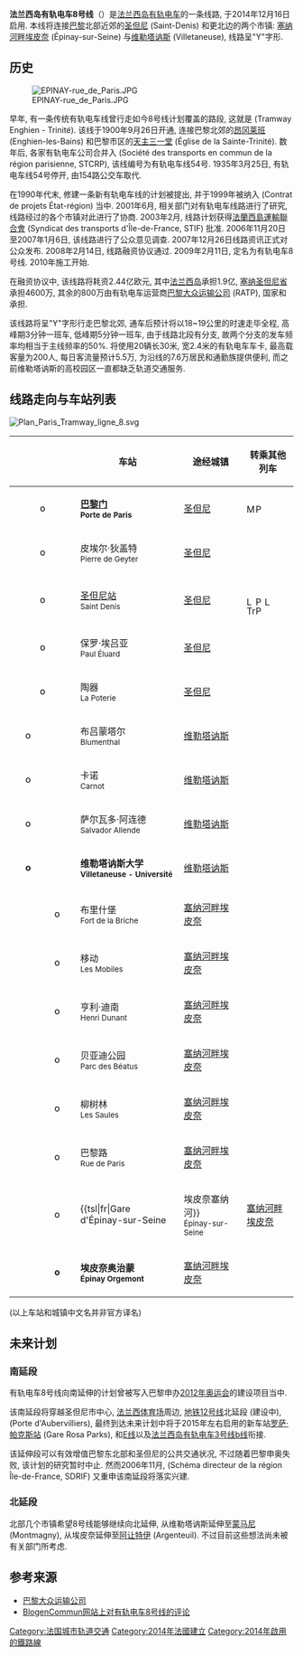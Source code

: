 {{refimprove|time=2019-09-13T20:04:20+00:00}}
{{noteTA
|G1=Railway}}
{{future public transportation|法国}}
{{Infobox rail line
| name           = 有軌電車8號線
| color          = #6e6e00
| logo           = [[File:Tramway-T.svg|30px]] [[File:Logo_Paris_tram_ligne8.svg|30px]]
| logo_width     = 
| logo_alt       = 
| image          = P1050674 T8 @ César.JPG
| image_width    = 300px
| image_alt      = 
| caption        = 
| stations       = 17個<ref name=tramy>{{Cite web|language=fr|url=http://www.tram-y.fr/spip.php?article4|title=Tram'y - Chiffres clés|date=|access-date=30 January 2019|archive-date=2021-04-15|archive-url=https://web.archive.org/web/20210415051134/http://www.tram-y.fr/spip.php?article4|dead-url=no}}</ref>
| start          = [[聖但尼-巴黎門站|聖但尼-巴黎門站]]
| end            = 維爾塔納斯大學<br>埃皮奈-奧熱蒙
| owner          = [[巴黎大眾運輸公司|RATP]]
| operator       = [[巴黎大眾運輸公司|RATP]]
| ridership2     = 每日55000人次<ref name=oney />
| open           = 2014年12月16日<ref name=oney>{{Cite web|language=fr|url=http://www.leparisien.fr/saint-denis-93200/un-an-apres-son-lancement-le-tram-t8-seduit-55-000-voyageurs-par-jour-15-12-2015-5375145.php|title=Un an après son lancement, le tram T8 séduit 55 000 voyageurs par jour|date=15 December 2015|access-date=30 January 2019|archive-date=2019-04-22|archive-url=https://web.archive.org/web/20190422095441/http://www.leparisien.fr/saint-denis-93200/un-an-apres-son-lancement-le-tram-t8-seduit-55-000-voyageurs-par-jour-15-12-2015-5375145.php|dead-url=no}}</ref>
| close          = 
| stock          = 20輛[[阿爾斯通Citadis|阿爾斯通Citadis]]<ref name=tramy />
| linelength_km  = 8.46<ref name=tramy />
| gauge          = {{RailGauge|1435mm|lk=on}}
| speed_km/h     = 
| elevation_m    = 
| website        = 
| type           = [[有軌電車|有軌電車]]
| system         = [[法蘭西島有軌電車|法蘭西島有軌電車]]
| status         = 營運中
| map            = {{法蘭西島有軌電車RDT/8}}
| map_name       = 
| map_state      = 
}}

'''法兰西岛有轨电车8号线'''（{{lang-fr|Ligne 8 du tramway d'Île-de-France}}）是[[法兰西岛有轨电车|法兰西岛有轨电车]]的一条线路, 于2014年12月16日启用. 本线将连接[[巴黎|巴黎]]北部近郊的[[圣但尼_(塞纳-圣但尼省)|圣但尼]] (Saint-Denis) 和更北边的两个市镇: [[塞纳河畔埃皮奈|塞纳河畔埃皮奈]] (Épinay-sur-Seine) 与[[维勒塔讷斯|维勒塔讷斯]] (Villetaneuse), 线路呈"Y"字形.

==历史==

[[File:EPINAY-rue_de_Paris.JPG|left]]

早年, 有一条传统有轨电车线曾行走如今8号线计划覆盖的路段, 这就是{{tsl|fr|Tramway Enghien - Trinité||昂吉昂-三一堂有轨电车线}} (Tramway Enghien - Trinité). 该线于1900年9月26日开通, 连接巴黎北郊的[[昂冈莱班|昂冈莱班]] (Enghien-les-Bains) 和巴黎市区的[[巴黎天主圣三教堂|天主三一堂]] (Église de la Sainte-Trinité). 数年后, 各家有轨电车公司合并入{{tsl|fr|Société des transports en commun de la région parisienne||巴黎公交公司}} (Société des transports en commun de la région parisienne, STCRP), 该线编号为有轨电车线54号. 1935年3月25日, 有轨电车线54号停开, 由154路公交车取代.

在1990年代末, 修建一条新有轨电车线的计划被提出, 并于1999年被纳入{{tsl|fr|Contrat de projets État-région||国家-地方合同七年计划}} (Contrat de projets État-région) 当中. 2001年6月, 相关部门对有轨电车线路进行了研究, 线路经过的各个市镇对此进行了协商. 2003年2月, 线路计划获得[[法蘭西島運輸聯合會|法蘭西島運輸聯合會]] (Syndicat des transports d'Île-de-France, STIF) 批准. 2006年11月20日至2007年1月6日, 该线路进行了公众意见调查. 2007年12月26日线路资讯正式对公众发布. 2008年2月14日, 线路融资协议通过. 2009年2月11日, 定名为有轨电车8号线. 2010年施工开始.

在融资协议中, 该线路将耗资2.44亿欧元, 其中[[法兰西岛|法兰西岛]]承担1.9亿, [[塞纳-圣但尼省|塞纳圣但尼省]]承担4600万, 其余的800万由有轨电车运营商[[巴黎大众运输公司|巴黎大众运输公司]] (RATP), 国家和{{tsl|fr|Communauté d'agglomération Plaine-Commune||当地市镇互助合作组}}承担. 

该线路将呈"Y"字形行走巴黎北郊, 通车后预计将以18~19公里的时速走毕全程, 高峰期3分钟一班车, 低峰期5分钟一班车, 由于线路北段有分支, 故两个分支的发车频率均相当于主线频率的50%. 将使用20辆长30米, 宽2.4米的有轨电车车卡, 最高载客量为200人, 每日客流量预计5.5万, 为沿线的7.6万居民和通勤族提供便利, 而之前维勒塔讷斯的高校园区一直都缺乏轨道交通服务.

==线路走向与车站列表==
[[File:Plan_Paris_Tramway_ligne_8.svg|left]]
{{clr|left}}
{| cellspacing=0 cellpadding=2 border="0" style="border: 1px solid #999; background-color:#FFFFFF; text-align: center"
|- bgcolor="#CCCCCC"
! !! !! !! !! !! width=280px|车站 !! width=160px|途经城镇 !! width=160px|转乘其他列车
|-
| bgcolor="#ffffff"|  || bgcolor="#ffffff"|  || bgcolor="#b1a245" |<font color="black">o</font> || bgcolor="#ffffff"|  || bgcolor="#ffffff"| 
| '''[[圣但尼-巴黎門站|巴黎门]]<br/><small>Porte de Paris</small>'''
| [[圣但尼_(塞纳-圣但尼省)|圣但尼]]
| align=left | [[File:Metro-M.svg|16x16px]][[File:Paris_m_13_jms.svg|16x16px]]
|- bgcolor="#efefef"
| bgcolor="#ffffff"|  || bgcolor="#ffffff"|  || bgcolor="#b1a245" |<font color="black">o</font> || bgcolor="#ffffff"|  || bgcolor="#ffffff"| 
| 皮埃尔·狄盖特<br/><small>Pierre de Geyter</small>
| [[圣但尼_(塞纳-圣但尼省)|圣但尼]]
| align=left |
|-
| bgcolor="#ffffff"|  || bgcolor="#ffffff"|  || bgcolor="#b1a245" |<font color="black">o</font> || bgcolor="#ffffff"|  || bgcolor="#ffffff"| 
| [[圣但尼站|圣但尼站]]<br/><small>Saint Denis</small>
| [[圣但尼_(塞纳-圣但尼省)|圣但尼]]
| align=left | <br/>[[File:Logo_train_transilien.svg|16x16px]][[File:Paris_rer_D_jms.svg|16x16px]][[File:Logo_Paris_Transilien_ligneH.svg|16x16px]]<br/>[[File:Tramway-T.svg|16x16px]][[File:Paris_Tram_1.svg|16x16px]]
|- bgcolor="#efefef"
| bgcolor="#ffffff"|  || bgcolor="#ffffff"|  || bgcolor="#b1a245" |<font color="black">o</font> || bgcolor="#ffffff"|  || bgcolor="#ffffff"| 
| 保罗·埃吕亚<br/><small>Paul Éluard</small>
| [[圣但尼_(塞纳-圣但尼省)|圣但尼]]
| align=left |
|-
| bgcolor="#ffffff"|  || bgcolor="#b1a245"|  || bgcolor="#b1a245" |<font color="black">o</font> || bgcolor="#b1a245"|  || bgcolor="#ffffff"| 
| 陶器<br/><small>La Poterie</small>
| [[圣但尼_(塞纳-圣但尼省)|圣但尼]]
| align=left |
|- bgcolor="#efefef"
| bgcolor="#ffffff"|  || bgcolor="#b1a245" |<font color="black">o</font> || bgcolor="#ffffff"|  || bgcolor="#b1a245"|  || bgcolor="#ffffff"| 
| 布吕蒙塔尔<br/><small>Blumenthal</small>
| [[维勒塔讷斯|维勒塔讷斯]]
| align=left |
|-
| bgcolor="#ffffff"|  || bgcolor="#b1a245" |<font color="black">o</font> || bgcolor="#ffffff"|  || bgcolor="#b1a245"|  || bgcolor="#ffffff"| 
| 卡诺<br/><small>Carnot</small>
| [[维勒塔讷斯|维勒塔讷斯]]
| align=left |
|- bgcolor="#efefef"
| bgcolor="#ffffff"|  || bgcolor="#b1a245" |<font color="black">o</font> || bgcolor="#ffffff"|  || bgcolor="#b1a245"|  || bgcolor="#ffffff"| 
| 萨尔瓦多·阿连德<br/><small>Salvador Allende</small>
| [[维勒塔讷斯|维勒塔讷斯]]
| align=left |
|-
| bgcolor="#ffffff"|  || bgcolor="#b1a245" | '''o''' || bgcolor="#ffffff"|  || bgcolor="#b1a245"|  || bgcolor="#ffffff"| 
| '''维勒塔讷斯大学<br/><small>Villetaneuse - Université</small>'''
| [[维勒塔讷斯|维勒塔讷斯]]
| align=left |
|- bgcolor="#efefef"
| bgcolor="#ffffff"|  || bgcolor="#ffffff" |  || bgcolor="#ffffff"|  || bgcolor="#b1a245"|<font color="black">o</font> || bgcolor="#ffffff"| 
| 布里什堡<br/><small>Fort de la Briche</small>
| [[塞纳河畔埃皮奈|塞纳河畔埃皮奈]]
| align=left |
|-
| bgcolor="#ffffff"|  || bgcolor="#ffffff" |  || bgcolor="#ffffff"|  || bgcolor="#b1a245"|<font color="black">o</font> || bgcolor="#ffffff"| 
| 移动<br/><small>Les Mobiles</small>
| [[塞纳河畔埃皮奈|塞纳河畔埃皮奈]]
| align=left |
|- bgcolor="#efefef"
| bgcolor="#ffffff"|  || bgcolor="#ffffff" |  || bgcolor="#ffffff"|  || bgcolor="#b1a245"|<font color="black">o</font> || bgcolor="#ffffff"| 
| 亨利·迪南<br/><small>Henri Dunant</small>
| [[塞纳河畔埃皮奈|塞纳河畔埃皮奈]]
| align=left |
|-
| bgcolor="#ffffff"|  || bgcolor="#ffffff" |  || bgcolor="#ffffff"|  || bgcolor="#b1a245"|<font color="black">o</font> || bgcolor="#ffffff"| 
| 贝亚迪公园<br/><small>Parc des Béatus</small>
| [[塞纳河畔埃皮奈|塞纳河畔埃皮奈]]
| align=left |
|- bgcolor="#efefef"
| bgcolor="#ffffff"|  || bgcolor="#ffffff" |  || bgcolor="#ffffff"|  || bgcolor="#b1a245"|<font color="black">o</font> || bgcolor="#ffffff"| 
| 柳树林<br/><small>Les Saules</small>
| [[塞纳河畔埃皮奈|塞纳河畔埃皮奈]]
| align=left |
|-
| bgcolor="#ffffff"|  || bgcolor="#ffffff" |  || bgcolor="#ffffff"|  || bgcolor="#b1a245"|<font color="black">o</font> || bgcolor="#ffffff"| 
| 巴黎路<br/><small>Rue de Paris</small>
| [[塞纳河畔埃皮奈|塞纳河畔埃皮奈]]
| align=left |
|- bgcolor="#efefef"
| bgcolor="#ffffff"|  || bgcolor="#ffffff" |  || bgcolor="#ffffff"|  || bgcolor="#b1a245"|<font color="black">o</font> || bgcolor="#ffffff"| 
| {{tsl|fr|Gare d'Épinay-sur-Seine||埃皮奈塞纳河}}<br/><small>Épinay-sur-Seine</small>
| [[塞纳河畔埃皮奈|塞纳河畔埃皮奈]]
| align=left | [[File:Logo_train_transilien.svg|16x16px]][[File:Paris_rer_C_jms.svg|16x16px]]
|-
| bgcolor="#ffffff"|  || bgcolor="#ffffff" |  || bgcolor="#ffffff"|  || bgcolor="#b1a245"|'''o'''|| bgcolor="#ffffff"| 
| '''埃皮奈奥治蒙<br/><small>Épinay Orgemont</small>'''
| [[塞纳河畔埃皮奈|塞纳河畔埃皮奈]]
| align=left |
|}
(以上车站和城镇中文名并非官方译名)

==未来计划==
===南延段===

有轨电车8号线向南延伸的计划曾被写入巴黎申办[[2012年奥运会|2012年奥运会]]的建设项目当中. 

该南延段将穿越圣但尼市中心, [[法兰西体育场|法兰西体育场]]周边, [[巴黎地铁12号线|地铁12号线]]北延段 (建设中), {{tsl|fr|Porte d'Aubervilliers||奥贝维埃门}} (Porte d'Aubervilliers), 最终到达未来计划中将于2015年左右启用的新车站[[罗萨·帕克斯站|罗萨·帕克斯站]] (Gare Rosa Parks), 和[[法兰西岛大区大区快铁E线|E线]]以及[[法兰西岛有轨电车3号线b线|法兰西岛有轨电车3号线b线]]衔接. 

该延伸段可以有效增值巴黎东北部和圣但尼的公共交通状况, 不过随着巴黎申奥失败, 该计划的研究暂时中止. 然而2006年11月, {{tsl|fr|Schéma directeur de la région Île-de-France||法兰西岛规划办}} (Schéma directeur de la région Île-de-France, SDRIF) 又重申该南延段将落实兴建.

===北延段===

北部几个市镇希望8号线能够继续向北延伸, 从维勒塔讷斯延伸至[[蒙马尼|蒙马尼]] (Montmagny), 从埃皮奈延伸至[[阿让特伊|阿让特伊]] (Argenteuil). 不过目前这些想法尚未被有关部门所考虑.

==参考来源==
* [http://www.ratp.fr/ 巴黎大众运输公司] {{Wayback|url=http://www.ratp.fr/ |date=20030807024735 }}
* [https://web.archive.org/web/20100114200833/http://www.blogencommun.fr/tramway-8/ BlogenCommun网站上对有轨电车8号线的评论]

{{Infobox Paris Network generic}}

[[Category:法国城市轨道交通|Category:法国城市轨道交通]]
[[Category:2014年法國建立|Category:2014年法國建立]]
[[Category:2014年啟用的鐵路線|Category:2014年啟用的鐵路線]]